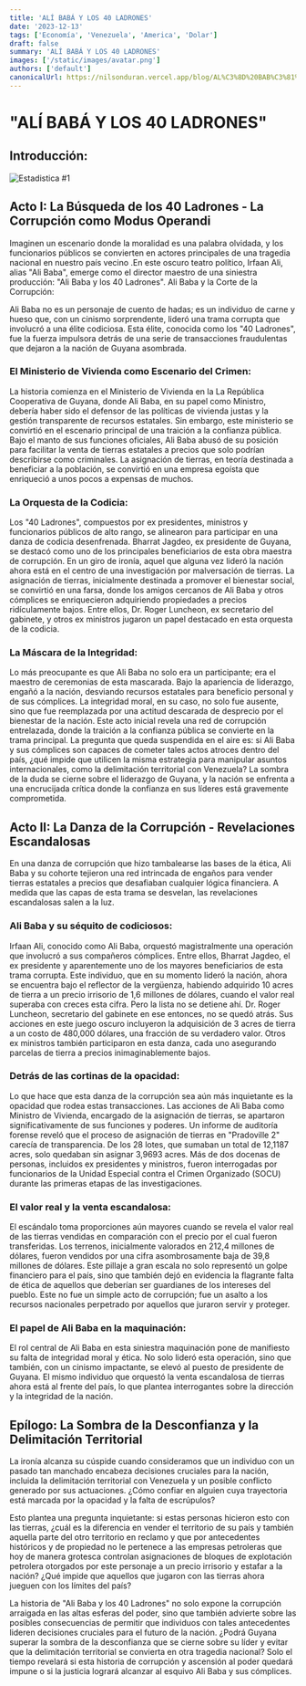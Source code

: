 ```yaml
---
title: 'ALÍ BABÁ Y LOS 40 LADRONES'
date: '2023-12-13'
tags: ['Economía', 'Venezuela', 'America', 'Dolar']
draft: false
summary: 'ALÍ BABÁ Y LOS 40 LADRONES'
images: ['/static/images/avatar.png']
authors: ['default']
canonicalUrl: https://nilsonduran.vercel.app/blog/AL%C3%8D%20BAB%C3%81%20Y%20LOS%2040%20LADRONES
---
```


# "ALÍ BABÁ Y LOS 40 LADRONES"

## Introducción:

![Estadistica #1](/static/images/unnamed.jpg)

## Acto I: La Búsqueda de los 40 Ladrones - La Corrupción como Modus Operandi

Imaginen un escenario donde la moralidad es una palabra olvidada, y los funcionarios públicos se convierten en actores principales de una tragedia nacional en nuestro país vecino .En este oscuro teatro político, Irfaan Ali, alias "Ali Baba", emerge como el director maestro de una siniestra producción: "Ali Baba y los 40 Ladrones".
Ali Baba y la Corte de la Corrupción:

Ali Baba no es un personaje de cuento de hadas; es un individuo de carne y hueso que, con un cinismo sorprendente, lideró una trama corrupta que involucró a una élite codiciosa. Esta élite, conocida como los "40 Ladrones", fue la fuerza impulsora detrás de una serie de transacciones fraudulentas que dejaron a la nación de Guyana asombrada.

### El Ministerio de Vivienda como Escenario del Crimen:

La historia comienza en el Ministerio de Vivienda en la La República Cooperativa de Guyana, donde Ali Baba, en su papel como Ministro, debería haber sido el defensor de las políticas de vivienda justas y la gestión transparente de recursos estatales. Sin embargo, este ministerio se convirtió en el escenario principal de una traición a la confianza pública.
Bajo el manto de sus funciones oficiales, Ali Baba abusó de su posición para facilitar la venta de tierras estatales a precios que solo podrían describirse como criminales. La asignación de tierras, en teoría destinada a beneficiar a la población, se convirtió en una empresa egoísta que enriqueció a unos pocos a expensas de muchos.

### La Orquesta de la Codicia:

Los "40 Ladrones", compuestos por ex presidentes, ministros y funcionarios públicos de alto rango, se alinearon para participar en una danza de codicia desenfrenada. Bharrat Jagdeo, ex presidente de Guyana, se destacó como uno de los principales beneficiarios de esta obra maestra de corrupción. En un giro de ironía, aquel que alguna vez lideró la nación ahora está en el centro de una investigación por malversación de tierras.
La asignación de tierras, inicialmente destinada a promover el bienestar social, se convirtió en una farsa, donde los amigos cercanos de Ali Baba y otros cómplices se enriquecieron adquiriendo propiedades a precios ridículamente bajos. Entre ellos, Dr. Roger Luncheon, ex secretario del gabinete, y otros ex ministros jugaron un papel destacado en esta orquesta de la codicia.

### La Máscara de la Integridad:

Lo más preocupante es que Ali Baba no solo era un participante; era el maestro de ceremonias de esta mascarada. Bajo la apariencia de liderazgo, engañó a la nación, desviando recursos estatales para beneficio personal y de sus cómplices. La integridad moral, en su caso, no solo fue ausente, sino que fue reemplazada por una actitud descarada de desprecio por el bienestar de la nación.
Este acto inicial revela una red de corrupción entrelazada, donde la traición a la confianza pública se convierte en la trama principal. La pregunta que queda suspendida en el aire es: si Ali Baba y sus cómplices son capaces de cometer tales actos atroces dentro del país, ¿qué impide que utilicen la misma estrategia para manipular asuntos internacionales, como la delimitación territorial con Venezuela? La sombra de la duda se cierne sobre el liderazgo de Guyana, y la nación se enfrenta a una encrucijada crítica donde la confianza en sus líderes está gravemente comprometida.

## Acto II: La Danza de la Corrupción - Revelaciones Escandalosas

En una danza de corrupción que hizo tambalearse las bases de la ética, Ali Baba y su cohorte tejieron una red intrincada de engaños para vender tierras estatales a precios que desafiaban cualquier lógica financiera. A medida que las capas de esta trama se desvelan, las revelaciones escandalosas salen a la luz.

### Ali Baba y su séquito de codiciosos:

Irfaan Ali, conocido como Ali Baba, orquestó magistralmente una operación que involucró a sus compañeros cómplices. Entre ellos, Bharrat Jagdeo, el ex presidente y aparentemente uno de los mayores beneficiarios de esta trama corrupta. Este individuo, que en su momento lideró la nación, ahora se encuentra bajo el reflector de la vergüenza, habiendo adquirido 10 acres de tierra a un precio irrisorio de 1,6 millones de dólares, cuando el valor real superaba con creces esta cifra.
Pero la lista no se detiene ahí. Dr. Roger Luncheon, secretario del gabinete en ese entonces, no se quedó atrás. Sus acciones en este juego oscuro incluyeron la adquisición de 3 acres de tierra a un costo de 480,000 dólares, una fracción de su verdadero valor. Otros ex ministros también participaron en esta danza, cada uno asegurando parcelas de tierra a precios inimaginablemente bajos.

### Detrás de las cortinas de la opacidad:

Lo que hace que esta danza de la corrupción sea aún más inquietante es la opacidad que rodea estas transacciones. Las acciones de Ali Baba como Ministro de Vivienda, encargado de la asignación de tierras, se apartaron significativamente de sus funciones y poderes.
Un informe de auditoría forense reveló que el proceso de asignación de tierras en "Pradoville 2" carecía de transparencia. De los 28 lotes, que sumaban un total de 12,1187 acres, solo quedaban sin asignar 3,9693 acres. Más de dos docenas de personas, incluidos ex presidentes y ministros, fueron interrogadas por funcionarios de la Unidad Especial contra el Crimen Organizado (SOCU) durante las primeras etapas de las investigaciones.

### El valor real y la venta escandalosa:

El escándalo toma proporciones aún mayores cuando se revela el valor real de las tierras vendidas en comparación con el precio por el cual fueron transferidas. Los terrenos, inicialmente valorados en 212,4 millones de dólares, fueron vendidos por una cifra asombrosamente baja de 39,8 millones de dólares.
Este pillaje a gran escala no solo representó un golpe financiero para el país, sino que también dejó en evidencia la flagrante falta de ética de aquellos que deberían ser guardianes de los intereses del pueblo. Este no fue un simple acto de corrupción; fue un asalto a los recursos nacionales perpetrado por aquellos que juraron servir y proteger.

### El papel de Ali Baba en la maquinación:

El rol central de Ali Baba en esta siniestra maquinación pone de manifiesto su falta de integridad moral y ética. No solo lideró esta operación, sino que también, con un cinismo impactante, se elevó al puesto de presidente de Guyana. El mismo individuo que orquestó la venta escandalosa de tierras ahora está al frente del país, lo que plantea interrogantes sobre la dirección y la integridad de la nación.

## Epílogo: La Sombra de la Desconfianza y la Delimitación Territorial

La ironía alcanza su cúspide cuando consideramos que un individuo con un pasado tan manchado encabeza decisiones cruciales para la nación, incluida la delimitación territorial con Venezuela y un posible conflicto generado por sus actuaciones. ¿Cómo confiar en alguien cuya trayectoria está marcada por la opacidad y la falta de escrúpulos?

Esto plantea una pregunta inquietante: si estas personas hicieron esto con las tierras, ¿cuál es la diferencia en vender el territorio de su país y también aquella parte del otro territorio en reclamo y que por antecedentes históricos y de propiedad no le pertenece a las empresas petroleras que hoy de manera grotesca controlan asignaciones de bloques de explotación petrolera otorgados por este personaje a un precio irrisorio y estafar a la nación? ¿Qué impide que aquellos que jugaron con las tierras ahora jueguen con los límites del país?

La historia de "Ali Baba y los 40 Ladrones" no solo expone la corrupción arraigada en las altas esferas del poder, sino que también advierte sobre las posibles consecuencias de permitir que individuos con tales antecedentes lideren decisiones cruciales para el futuro de la nación. ¿Podrá Guyana superar la sombra de la desconfianza que se cierne sobre su líder y evitar que la delimitación territorial se convierta en otra tragedia nacional? Solo el tiempo revelará si esta historia de corrupción y ascensión al poder quedará impune o si la justicia logrará alcanzar al esquivo Ali Baba y sus cómplices.